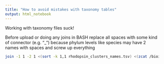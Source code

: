 ```yaml
---
title: "How to avoid mistakes with taxonomy tables"
output: html_notebook
---
```


Working with taxonomy files suck!

Before upload or doing any joins in BASH replace all spaces with some kind of connector (e.g. "_") because phylum levels like species may have 2 names with spaces and screw up everything


```bash
join -1 1 -2 1 <(sort -k 1,1 rhodopsin_clusters_names.tsv) <(zcat /bioinf/projects/megx/UNKNOWNS/2017_11/taxonomy/k_tax_stat.tsv.gz | head | sed 's/ /_/g'| sort -k 1,1)
```

